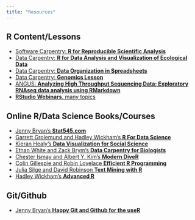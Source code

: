 ```yaml
---
title: "Resources"
---
```


## R Content/Lessons

* [Software Carpentry: **R for Reproducible Scientific Analysis**](http://data-lessons.github.io/gapminder-R/)
* [Data Carpentry: **R for Data Analysis and Visualization of Ecological Data**](http://www.datacarpentry.org/R-ecology-lesson/)
* [Data Carpentry: **Data Organization in Spreadsheets**](http://www.datacarpentry.org/spreadsheet-ecology-lesson/)
* [Data Carpentry: **Genomics Lesson**](https://jasonjwilliamsny.github.io/tidiness-genomics/)
* [ANGUS: **Analyzing High Throughput Sequencing Data; Exploratory RNAseq data analysis using RMarkdown**](http://angus.readthedocs.io/en/2017/index.html)
* [**RStudio Webinars**, many topics](https://www.rstudio.com/resources/webinars/)

## Online R/Data Science Books/Courses

* [Jenny Bryan's **Stat545.com**](http://stat545.com/)
* [Garrett Grolemund and Hadley Wickham's **R For Data Science**](http://r4ds.had.co.nz/)
* [Kieran Healy's **Data Visualization for Social Science**](http://socviz.co/)
* [Ethan White and Zack Brym's **Data Carpentry for Biologists**](http://www.datacarpentry.org/semester-biology/)
* [Chester Ismay and Albert Y. Kim's **Modern DiveR**](https://ismayc.github.io/moderndiver-book/)
* [Colin Gillespie and Robin Lovelace **Efficient R Programming**](https://csgillespie.github.io/efficientR/)
* [Julia Silge and David Robinson **Text Mining with R**](http://tidytextmining.com/)
* [Hadley Wickham's **Advanced R**](http://adv-r.had.co.nz/)

## Git/Github 

* [Jenny Bryan's **Happy Git and Github for the useR**](http://happygitwithr.com/)
